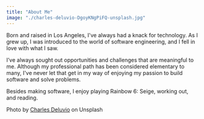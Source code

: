 ```yaml
---
title: "About Me"
image: "./charles-deluvio-DgoyKNgPiFQ-unsplash.jpg"
---
```


Born and raised in Los Angeles, I've always had a knack for technology. As I grew up, I was introduced to the world of software engineering, and I fell in love with what I saw. 

I’ve always sought out opportunities and challenges that are meaningful to me. Although my professional path has been considered elementary to many, I've never let that get in my way of enjoying my passion to build software and solve problems.

Besides making software, I enjoy playing Rainbow 6: Seige, working out, and reading.

Photo by <a href="https://unsplash.com/@charlesdeluvio?utm_source=unsplash&utm_medium=referral&utm_content=creditCopyText" target="_blank" rel="nofollow noopener noreferrer" aria-label="External Link"><Underlining color={Theme.colors.tertiary} hoverColor={Theme.colors.secondary}>Charles Deluvio</Underlining></a> on Unsplash